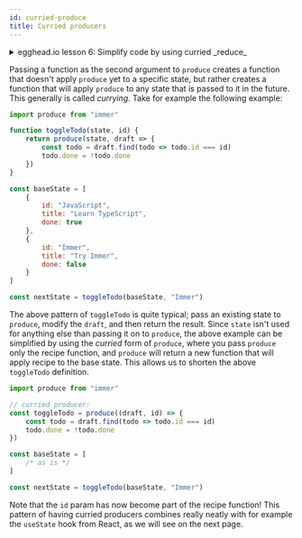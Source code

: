```yaml
---
id: curried-produce
title: Curried producers
---
```


<center>
	<div
		data-ea-publisher="immerjs"
		data-ea-type="image"
		className="horizontal bordered"
	></div>
</center>
<details>
	<summary className="egghead-summary">
		egghead.io lesson 6: Simplify code by using curried _reduce_
	</summary>
	<br />
	<div>
		<iframe
			width="760"
			height="427"
			scrolling="no"
			src="https://egghead.io/lessons/javascript-simplify-immer-producer-functions-using-currying/embed"
		></iframe>
	</div>
	<a
		className="egghead-link"
		href="https://egghead.io/lessons/javascript-simplify-immer-producer-functions-using-currying"
	>
		Hosted on egghead.io
	</a>
</details>

Passing a function as the second argument to `produce` creates a function that doesn't apply `produce` yet to a specific state, but rather creates a function that will apply `produce` to any state that is passed to it in the future. This generally is called _currying_. Take for example the following example:

```javascript
import produce from "immer"

function toggleTodo(state, id) {
	return produce(state, draft => {
		const todo = draft.find(todo => todo.id === id)
		todo.done = !todo.done
	})
}

const baseState = [
	{
		id: "JavaScript",
		title: "Learn TypeScript",
		done: true
	},
	{
		id: "Immer",
		title: "Try Immer",
		done: false
	}
]

const nextState = toggleTodo(baseState, "Immer")
```

The above pattern of `toggleTodo` is quite typical; pass an existing state to `produce`, modify the `draft`, and then return the result. Since `state` isn't used for anything else than passing it on to `produce`, the above example can be simplified by using the _curried_ form of `produce`, where you pass `produce` only the recipe function, and `produce` will return a new function that will apply recipe to the base state. This allows us to shorten the above `toggleTodo` definition.

```javascript
import produce from "immer"

// curried producer:
const toggleTodo = produce((draft, id) => {
	const todo = draft.find(todo => todo.id === id)
	todo.done = !todo.done
})

const baseState = [
	/* as is */
]

const nextState = toggleTodo(baseState, "Immer")
```

Note that the `id` param has now become part of the recipe function! This pattern of having curried producers combines really neatly with for example the `useState` hook from React, as we will see on the next page.
